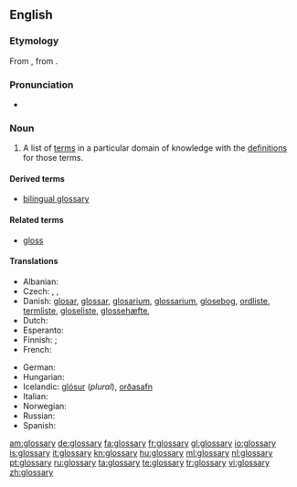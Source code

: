 {{selfref|There is a '''[[Appendix:Glossary|Glossary of terms]]''' used in Wiktionary, and [[:Category:Glossaries]]}}

==English==
{{wikipedia}}

===Etymology===
From {{etyl|la}} {{term|glossarium|glossārium}}, from {{term|glossa|glōssa|word}}.

===Pronunciation===
* {{IPA|/ˈglɒsəɹi/}}

===Noun===
{{en-noun|glossaries}}

# {{lexicography}} A list of [[term]]s in a particular domain of knowledge with the [[definition]]s for those terms.

====Derived terms====
* [[bilingual glossary]]

====Related terms====
* [[gloss]]

====Translations====
{{trans-top|list of words with their definitions}}
* Albanian: {{t|sq|fjalorth‎|m|xs=Albanian}}
* Czech: {{t-|cs|slovník pojmů|m}}, {{t-|cs|slovníček pojmů|m}}, {{t-|cs|glosář|m}}
* Danish: [[glosar]], [[glossar]], [[glosarium]], [[glossarium]], [[glosebog]], [[ordliste]], [[termliste]], [[gloseliste]], [[glossehæfte]],
* Dutch: {{t+|nl|glossarium|n}}
* Esperanto: {{t|eo|glosaro|xs=Esperanto}}
* Finnish: {{t+|fi|sanasto}}; {{t|fi|asiasanasto}}
* French: {{t+|fr|glossaire}}
{{trans-mid}}
* German: {{t+|de|Glossar|n}}
* Hungarian: {{t+|hu|szójegyzék}}
* Icelandic: [[glósur]] {{f}} (''plural''), [[orðasafn]] {{n}}
* Italian: {{t+|it|glossario|m}}
* Norwegian: {{t-|no|glossar|n}}
* Russian: {{t|ru|глоссарий|m|tr=glossárij}}
* Spanish: {{t+|es|glosario|m}}
{{trans-bottom}}

[[am:glossary]]
[[de:glossary]]
[[fa:glossary]]
[[fr:glossary]]
[[gl:glossary]]
[[io:glossary]]
[[is:glossary]]
[[it:glossary]]
[[kn:glossary]]
[[hu:glossary]]
[[ml:glossary]]
[[nl:glossary]]
[[pt:glossary]]
[[ru:glossary]]
[[ta:glossary]]
[[te:glossary]]
[[tr:glossary]]
[[vi:glossary]]
[[zh:glossary]]